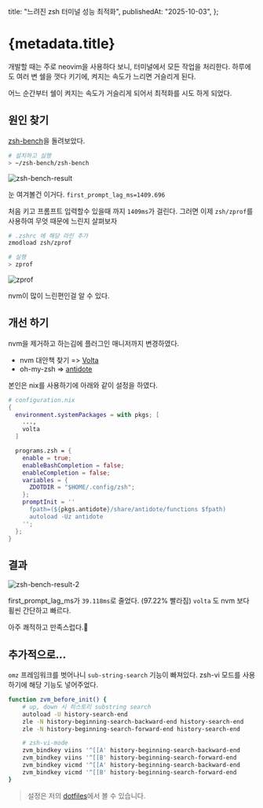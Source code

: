   title: "느려진 zsh 터미널 성능 최적화",
  publishedAt: "2025-10-03",
};

# {metadata.title}

개발할 때는 주로 neovim을 사용하다 보니, 터미널에서 모든 작업을 처리한다.
하루에도 여러 변 쉘을 껏다 키기에, 켜지는 속도가 느리면 거슬리게 된다.

어느 순간부터 쉘이 켜지는 속도가 거슬리게 되어서 최적화를 시도 하게 되었다.

## 원인 찾기

[zsh-bench](https://github.com/romkatv/zsh-bench)을 돌려보았다.
```sh
# 설치하고 실행
> ~/zsh-bench/zsh-bench
```

![zsh-bench-result](/zsh-performance-update/zsh-bench.png)

눈 여겨볼건 이거다. `first_prompt_lag_ms=1409.696`

처음 키고 프롬프트 입력할수 있을때 까지 `1409ms`가 걸린다.
그러면 이제 `zsh/zprof`를 사용하여 무엇 때문에 느린지 살펴보자

```sh
# .zshrc 에 해당 라인 추가
zmodload zsh/zprof
```

```sh
# 실행
> zprof
```


![zprof](/zsh-performance-update/zprof.png)

nvm이 많이 느린편인걸 알 수 있다.

## 개선 하기

nvm을 제거하고 하는김에 플러그인 매니저까지 변경하였다.

- nvm 대안책 찾기 => [Volta](https://volta.sh/)
- oh-my-zsh => [antidote](https://github.com/mattmc3/antidote)

본인은 nix를 사용하기에 아래와 같이 설정을 하였다.

```nix
# configuration.nix
{
  environment.systemPackages = with pkgs; [
    ...,
    volta
  ]

  programs.zsh = {
    enable = true;
    enableBashCompletion = false;
    enableCompletion = false;
    variables = {
      ZDOTDIR = "$HOME/.config/zsh";
    };
    promptInit = ''
      fpath=(${pkgs.antidote}/share/antidote/functions $fpath)
      autoload -Uz antidote
    '';
  };
}
```

## 결과

![zsh-bench-result-2](/zsh-performance-update/result2.png)

first_prompt_lag_ms가 `39.118ms`로 줄었다. (97.22% 빨라짐)
`volta` 도 nvm 보다 휠씬 간단하고 빠르다.

아주 쾌적하고 만족스럽다.🙂

## 추가적으로...

`omz` 프레임워크를 벗어나니 `sub-string-search` 기능이 빠져있다.
zsh-vi 모드를 사용하기에 해당 기능도 넣어주었다.

```bash
function zvm_before_init() {
    # up, down 시 히스토리 substring search
    autoload -U history-search-end
    zle -N history-beginning-search-backward-end history-search-end
    zle -N history-beginning-search-forward-end history-search-end

    # zsh-vi-mode
    zvm_bindkey viins '^[[A' history-beginning-search-backward-end
    zvm_bindkey viins '^[[B' history-beginning-search-forward-end
    zvm_bindkey vicmd '^[[A' history-beginning-search-backward-end
    zvm_bindkey vicmd '^[[B' history-beginning-search-forward-end
}
```


> 설정은 저의 [dotfiles](https://github.com/Yanguk/dotfiles)에서 볼 수 있습니다.
